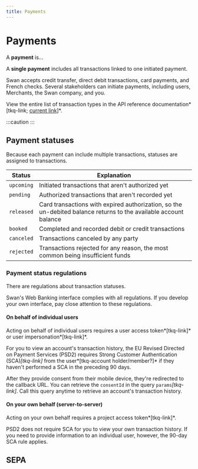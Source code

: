 ```yaml
---
title: Payments
---
```


# Payments

A **payment** is...

A **single payment** includes all transactions linked to one initiated payment.

Swan accepts credit transfer, direct debit transactions, card payments, and French checks.
Several stakeholders can initiate payments, including users, Merchants, the Swan company, and you.

View the entire list of transaction types in the API reference documentation*[tkq-link; [current link](https://api-reference.swan.io/#definition-TransactionTypeEnum)]*.

:::caution
<PartialExample/>
:::

## Payment statuses

Because each payment can include multiple transactions, statuses are assigned to transactions.

| Status | Explanation |
| ------ | ------ |
| `upcoming` | Initiated transactions that aren't authorized yet |
| `pending` | Authorized transactions that aren't recorded yet |
| `released` | Card transactions with expired authorization, so the un-debited balance returns to the available account balance |
| `booked` | Completed and recorded debit or credit transactions |
| `canceled` | Transactions canceled by any party |
| `rejected` | Transactions rejected for any reason, the most common being insufficient funds |

### Payment status regulations

There are regulations about transaction statuses.

Swan's Web Banking interface complies with all regulations.
If you develop your own interface, pay close attention to these regulations.

#### On behalf of individual users

Acting on behalf of individual users requires a user access token*[tkq-link]* or user impersonation*[tkq-link]*.

For you to view an account's transaction history, the EU Revised Directed on Payment Services (PSD2) requires Strong Customer Authentication (SCA)*[tkq-link]* from the user*[tkq-account holder/member?]* if they haven't performed a SCA in the preceding 90 days.

After they provide consent from their mobile device, they're redirected to the callback URL.
You can retrieve the `consentId` in the query `params`*[tkq-link]*.
Call this query anytime to retrieve an account's transaction history.

#### On your own behalf (server-to-server)

Acting on your own behalf requires a project access token*[tkq-link]*.

PSD2 does not require SCA for you to view your own transaction history.
If you need to provide information to an individual user, however, the 90-day SCA rule applies.

## SEPA